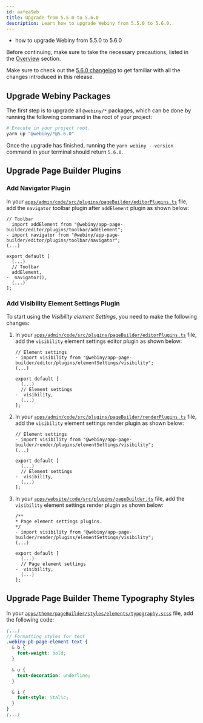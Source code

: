 ```yaml
---
id: aafea9eb
title: Upgrade from 5.5.0 to 5.6.0
description: Learn how to upgrade Webiny from 5.5.0 to 5.6.0.
---
```



<Alert type="success" title="What you’ll learn">

- how to upgrade Webiny from 5.5.0 to 5.6.0

</Alert>

<Alert type="danger">

Before continuing, make sure to take the necessary precautions, listed in the [Overview](/docs/{version}/release-notes/upgrade-webiny#-precaution-measures) section.

</Alert>

<Alert type="info">

Make sure to check out the [5.6.0 changelog](/docs/{version}/release-notes/5.6.0/changelog) to get familiar with all the changes introduced in this release.

</Alert>

## Upgrade Webiny Packages

The first step is to upgrade all `@webiny/*` packages, which can be done by running the following command in the root of your project:

```bash
# Execute in your project root.
yarn up "@webiny/*@5.6.0"
```

Once the upgrade has finished, running the `yarn webiny --version` command in your terminal should return `5.6.0`.

## Upgrade Page Builder Plugins

### Add Navigator Plugin

In your [`apps/admin/code/src/plugins/pageBuilder/editorPlugins.ts`](https://github.com/webiny/webiny-js/blob/next/apps/admin/code/src/plugins/pageBuilder/editorPlugins.ts#L117)
file, add the `navigator` toolbar plugin after `addElement` plugin as shown below:

```diff-js apps/admin/code/src/plugins/pageBuilder/editorPlugins.ts
// Toolbar
  import addElement from "@webiny/app-page-builder/editor/plugins/toolbar/addElement";
- import navigator from "@webiny/app-page-builder/editor/plugins/toolbar/navigator";
(...)

export default [
  (...)
  // Toolbar
  addElement,
-  navigator(),
  (...)
];

```

### Add Visibility Element Settings Plugin

To start using the _Visibility element Settings_, you need to make the following changes:

1. In your [`apps/admin/code/src/plugins/pageBuilder/editorPlugins.ts`](https://github.com/webiny/webiny-js/blob/next/apps/admin/code/src/plugins/pageBuilder/editorPlugins.ts#L138) file, add the `visibility` element settings editor plugin as shown below:

   ```diff-js apps/admin/code/src/plugins/pageBuilder/editorPlugins.ts
   // Element settings
   - import visibility from "@webiny/app-page-builder/editor/plugins/elementSettings/visibility";
   (...)

   export default [
     (...)
     // Element settings
   -  visibility,
     (...)
   ];
   ```

2. In your [`apps/admin/code/src/plugins/pageBuilder/renderPlugins.ts`](https://github.com/webiny/webiny-js/blob/next/apps/admin/code/src/plugins/pageBuilder/renderPlugins.ts#L72) file, add the `visibility` element settings render plugin as shown below:

   ```diff-js apps/admin/code/src/plugins/pageBuilder/renderPlugins.ts
   // Element settings
   - import visibility from "@webiny/app-page-builder/render/plugins/elementSettings/visibility";
   (...)

   export default [
     (...)
     // Element settings
   -  visibility,
     (...)
   ];
   ```

3. In your [`apps/website/code/src/plugins/pageBuilder.ts`](https://github.com/webiny/webiny-js/blob/next/apps/website/code/src/plugins/pageBuilder.ts#L88) file, add the `visibility` element settings render plugin as shown below:

   ```diff-js apps/website/code/src/plugins/pageBuilder.ts
   /**
   * Page element settings plugins.
   */
   - import visibility from "@webiny/app-page-builder/render/plugins/elementSettings/visibility";
   (...)

   export default [
     (...)
     // Page element settings
   -  visibility,
     (...)
   ];
   ```

## Upgrade Page Builder Theme Typography Styles

In your [`apps/theme/pageBuilder/styles/elements/typography.scss`](https://github.com/webiny/webiny-js/blob/next/apps/theme/pageBuilder/styles/elements/typography.scss#L69) file, add the following code:

```scss
(...)
// Formatting styles for text
.webiny-pb-page-element-text {
  & b {
    font-weight: bold;
  }

  & u {
    text-decoration: underline;
  }

  & i {
    font-style: italic;
  }
}
(...)
```

